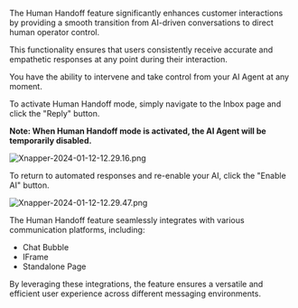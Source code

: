 The Human Handoff feature significantly enhances customer interactions by providing a smooth transition from AI-driven conversations to direct human operator control.

This functionality ensures that users consistently receive accurate and empathetic responses at any point during their interaction.

You have the ability to intervene and take control from your AI Agent at any moment.

To activate Human Handoff mode, simply navigate to the Inbox page and click the "Reply" button.

**Note: When Human Handoff mode is activated, the AI Agent will be temporarily disabled.**

![Xnapper-2024-01-12-12.29.16.png](/images/human-handoff/Xnapper-2024-01-12-12.29.16.png)

To return to automated responses and re-enable your AI, click the "Enable AI" button.

![Xnapper-2024-01-12-12.29.47.png](/images/human-handoff/Xnapper-2024-01-12-12.29.47.png)

The Human Handoff feature seamlessly integrates with various communication platforms, including:

- Chat Bubble
- IFrame
- Standalone Page

By leveraging these integrations, the feature ensures a versatile and efficient user experience across different messaging environments.
